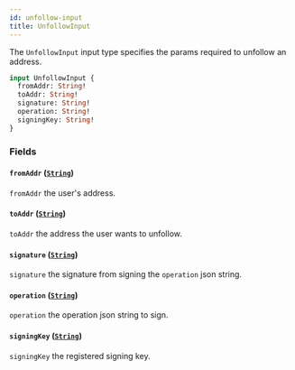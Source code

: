 ```yaml
---
id: unfollow-input
title: UnfollowInput
---
```



The `UnfollowInput` input type specifies the params required to unfollow an address.

```graphql
input UnfollowInput {
  fromAddr: String!
  toAddr: String!
  signature: String!
  operation: String!
  signingKey: String!
}
```


### Fields

#### `fromAddr` ([`String`](/reference/scalars/string))

`fromAddr` the user's address.


#### `toAddr` ([`String`](/reference/scalars/string))

`toAddr` the address the user wants to unfollow.


#### `signature` ([`String`](/reference/scalars/string))

`signature` the signature from signing the `operation` json string.


#### `operation` ([`String`](/reference/scalars/string))

`operation` the operation json string to sign.


#### `signingKey` ([`String`](/reference/scalars/string))

`signingKey` the registered signing key.




